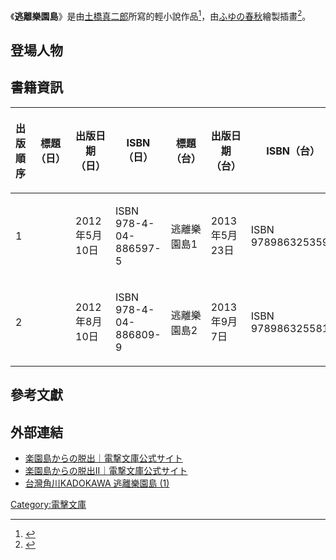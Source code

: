 {{Infobox animanga/Headerofja
|title= 逃離樂園島
|image= Rakuen Shima kara no Dasshutsu light novel cover.jpg
|size= 
|caption= 《[[逃離樂園島|逃離樂園島]]》輕小說封面  
|japanese= 楽園島からの脱出
|english= 
|kana= らくえんとう から の だっしゅつ 
|romaji= Rakuentou Kara No Dasshutsu
|genre= [[懸疑|懸疑]]、[[解謎|解謎]]
}}
{{Infobox animanga/Novel
|輕小說= 是
|標題= 
|原作=
|作者= [[土橋真二郎|土橋真二郎]]
|插圖= [[ふゆの春秋|ふゆの春秋]]
|出版社= {{Flagicon|Japan}} [[ASCII_Media_Works|ASCII Media Works]]<br/>{{Flagicon|Taiwan}} [[台灣角川|台灣角川]]
|其他出版社= 
|連載雜誌= [[電擊文庫|電擊文庫]]<ref>{{cite news|title=孤島で開催される謎のリアル脱出ゲーム。「放課後ライトノベル」第93回は『楽園島からの脱出』で夏休みの思い出づくり……？|url=http://www.4gamer.net/games/115/G011590/20120524112/|publisher=4Gamer.net|date=2012-05-26|accessdate=2014-05-08|language=ja}}</ref>
|label= 
|網路= 
|發售日= 2012年5月
|開始= 
|結束= 
|冊數= {{Flagicon|Japan}} 2<br/>{{Flagicon|Taiwan}} 2
|話數= 
|其他= 
|版權=
}}
{{Infobox animanga/Footerofja}}

《'''逃離樂園島'''》是由[[土橋真二郎|土橋真二郎]]所寫的輕小說作品<ref>{{cite news|title=【Spot the 電撃文庫】土橋先生の最新作は100人の男女が繰り広げる無人島脱出ゲーム！ 『楽園島からの脱出』についていろいろと聞いてみた|url=http://games.yahoo.co.jp/news/detail?n=20120602-00000002-dengeki|publisher=Yahoo Japan|date=2012-06-02|accessdate=2014-05-08|language=ja}}</ref>，由[[ふゆの春秋|ふゆの春秋]]繪製插畫<ref>{{cite news|title=【このライトノベルが売れて欲しい！】第21回『楽園島からの脱出』|url=http://ln-news.com/archives/12615/%E3%80%90%E3%81%93%E3%81%AE%E3%83%A9%E3%82%A4%E3%83%88%E3%83%8E%E3%83%99%E3%83%AB%E3%81%8C%E5%A3%B2%E3%82%8C%E3%81%A6%E6%AC%B2%E3%81%97%E3%81%84%EF%BC%81%E3%80%91%E7%AC%AC21%E5%9B%9E%E3%80%8E%E6%A5%BD/|publisher=ln-news.com|date=2012-08-16|accessdate=2014-05-08|language=ja|archive-url=https://web.archive.org/web/20140508134303/http://ln-news.com/archives/12615/%E3%80%90%E3%81%93%E3%81%AE%E3%83%A9%E3%82%A4%E3%83%88%E3%83%8E%E3%83%99%E3%83%AB%E3%81%8C%E5%A3%B2%E3%82%8C%E3%81%A6%E6%AC%B2%E3%81%97%E3%81%84%EF%BC%81%E3%80%91%E7%AC%AC21%E5%9B%9E%E3%80%8E%E6%A5%BD/|archive-date=2014-05-08|dead-url=yes}}</ref>。

== 登場人物 ==

== 書籍資訊 ==
{| class="wikitable"
! 出版順序
! 標題（日）
! 出版日期（日）
! ISBN（日）
! 標題（台）
! 出版日期（台）
! ISBN（台）
|-
! 1
| {{lang|ja|楽園島からの脱出I}}
| 2012年5月10日
| ISBN 978-4-04-886597-5
| 逃離樂園島1
| 2013年5月23日
| ISBN 9789863253594
|-
! 2
| {{lang|ja|楽園島からの脱出II}}
| 2012年8月10日
| ISBN 978-4-04-886809-9
|逃離樂園島2
|2013年9月7日
|ISBN 9789863255819
|}

==參考文獻==
<references/>
== 外部連結 ==
* [http://dengekibunko.dengeki.com/newreleases/978-4-04-886597-5/ 楽園島からの脱出｜電撃文庫公式サイト] {{ja icon}} 
* [http://dengekibunko.dengeki.com/newreleases/978-4-04-886809-9/ 楽園島からの脱出II｜電撃文庫公式サイト] {{ja icon}} 
* [https://www.kadokawa.com.tw/p1-products_detail.php?id=a378Vt1yDz_A569MtanOAyU9AY46KhphmPAtMxyLKjph 台灣角川KADOKAWA 逃離樂園島 (1)] {{zh-tw}} 

[[Category:電擊文庫|Category:電擊文庫]]